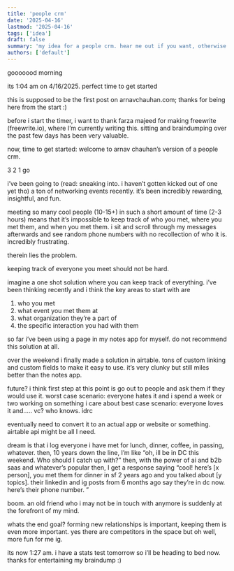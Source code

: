 ```yaml
---
title: 'people crm'
date: '2025-04-16'
lastmod: '2025-04-16'
tags: ['idea']
draft: false
summary: 'my idea for a people crm. hear me out if you want, otherwise don't'
authors: ['default']
---
```


gooooood morning

its 1:04 am on 4/16/2025. perfect time to get started

this is supposed to be the first post on arnavchauhan.com; thanks for being here from the start :)

before i start the timer, i want to thank farza majeed for making freewrite (freewrite.io), where I’m currently writing this. sitting and braindumping over the past few days has been very valuable.

now, time to get started: welcome to arnav chauhan’s version of a people crm.

3
2
1
go

i’ve been going to (read: sneaking into. i haven’t gotten kicked out of one yet tho) a ton of networking events recently. it’s been incredibly rewarding, insightful, and fun.

meeting so many cool people (10-15+) in such a short amount of time (2-3 hours) means that it’s impossible to keep track of who you met, where you met them, and when you met them. i sit and scroll through my messages afterwards and see random phone numbers with no recollection of who it is. incredibly frustrating.

therein lies the problem.

keeping track of everyone you meet should not be hard.

imagine a one shot solution where you can keep track of everything. i’ve been thinking recently and i think the key areas to start with are

1. who you met
2. what event you met them at
3. what organization they’re a part of
4. the specific interaction you had with them

so far i’ve been using a page in my notes app for myself. do not recommend this solution at all.

over the weekend i finally made a solution in airtable. tons of custom linking and custom fields to make it easy to use. it’s very clunky but still miles better than the notes app.

future?
i think first step at this point is go out to people and ask them if they would use it. worst case scenario: everyone hates it and i spend a week or two working on something i care about
best case scenario: everyone loves it and….. vc? who knows. idrc

eventually need to convert it to an actual app or website or something. airtable api  might be all I need.

dream is that i log everyone i have met for lunch, dinner, coffee, in passing, whatever. then, 10 years down the line, I’m like “oh, ill be in DC this weekend. Who should I catch up with?”
then, with the power of ai and b2b saas and whatever’s popular then, I get a response saying “cool! here’s [x person], you met them for dinner in sf 2 years ago and you talked about [y topics]. their linkedin and ig posts from 6 months ago say they’re in dc now. here’s their phone number. ”

boom. an old friend who i may not be in touch with anymore is suddenly at the forefront of my mind.

whats the end goal? forming new relationships is important, keeping them is even more important. yes there are competitors in the space but oh well, more fun for me ig.

its now 1:27 am. i have a stats test tomorrow so i’ll be heading to bed now. thanks for entertaining my braindump :)
